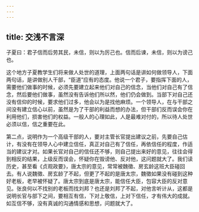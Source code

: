 ```yaml
---
---
---
```

title: 交浅不言深
---




子夏曰：君子信而后劳其民，未信，则以为厉己也。信而后谏，未信，则以为谤己也。

这个地方子夏教学生们将来做人处世的道理，上面两句话是讲如何做领导人，下面两句话，是讲做别人干部，“臣道”应有的态度。他说一个君子，要指挥下面的人，需要他们做事的时候，必须先要建立起来他们对自己的信念，当他们对自己有了信念，然后要他们做事，虽然没有告诉他们所以然，他们仍会做到。当部下对自己还没有信仰的时候，要求他们过多，他会以为是找他麻烦。一个领导人，在与干部之间没有建立信心以前，虽然是为了干部的利益而想的办法，但干部们反而误会你在利用他们，损害他们的权益。一般人的心理如此，人是最难对付的，所以待人处世必须以信，信之重要在此。

第二点，说明作为一个高级干部的人，要对主管长官提出建议之前，先要自己估计，有没有在领导人心中建立信任，真正对自己有了信任，再依信任的程度，作适当的建议才对。如果长官对自己的信任还不够，则自己提出来好的意见，往往会得到相反的结果，上级反而误会，怀疑你在毁谤他、反对他，这问题就大了。我们读历史，甚至看《贞观政要》，唐太宗的意见，常常被魏徵、房玄龄这班大臣碰回去。有人说魏徵、房玄龄了不起，但更了不起的是唐太宗，魏徵如果没有碰到这种好老板，老早被怀疑了。唐太宗到底是唐太宗，能信任大臣，包容大臣的反对意见。张良何以不找别的老板而找刘邦？也还是刘邦了不起，对他言听计从，这都是说明长官与部下之间，要相互有信，下对上敬信，上对下信任，才有伟大的成就。如互信不够，没有真诚的沟通情感和思想，问题就大了。